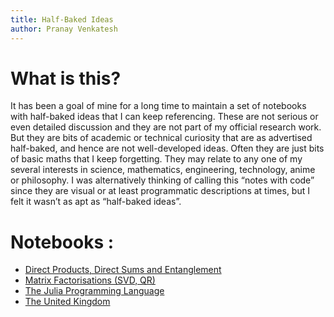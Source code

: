 ```yaml
---
title: Half-Baked Ideas
author: Pranay Venkatesh
---
```


# What is this?

It has been a goal of mine for a long time to maintain a set of notebooks with half-baked ideas that I can keep referencing. These are not serious or even detailed discussion and they are not part of my official research work. But they are bits of academic or technical curiosity that are as advertised half-baked, and hence are not well-developed ideas. Often they are just bits of basic maths that I keep forgetting. They may relate to any one of my several interests in science, mathematics, engineering, technology, anime or philosophy. I was alternatively thinking of calling this "notes with code" since they are visual or at least programmatic descriptions at times, but I felt it wasn't as apt as "half-baked ideas".



# Notebooks :
- [Direct Products, Direct Sums and Entanglement](https://chemicalfiend.github.io/half-baked-ideas/otimesplus.html)
- [Matrix Factorisations (SVD, QR)](https://chemicalfiend.github.io/half-baked-ideas/MatrixFactorisations.html)
- [The Julia Programming Language](https://chemicalfiend.github.io/half-baked-ideas/julia.html)
- [The United Kingdom](https://chemicalfiend.github.io/half-baked-ideas/uk.html)
